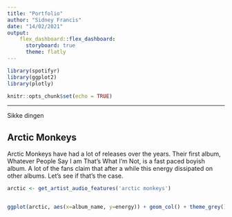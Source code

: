 ```yaml
---
title: "Portfolio"
author: "Sidney Francis"
date: "14/02/2021"
output: 
    flex_dashboard::flex_dashboard:
      storyboard: true
      theme: flatly 
---
```


```r
library(spotifyr)
library(ggplot2)
library(plotly)
```


```r
knitr::opts_chunk$set(echo = TRUE)
```

***
Sikke dingen

## Arctic Monkeys

Arctic Monkeys have had a lot of releases over the years. Their first album, Whatever People Say I am That's What I'm Not, is a fast paced boyish album. A lot of the fans claim that after a while this energy dissipated on other albums. Let's see if that's the case.


```r
arctic <- get_artist_audio_features('arctic monkeys')


ggplot(arctic, aes(x=album_name, y=energy)) + geom_col() + theme_grey() + ggtitle("Energy of Arctic Monkey's Albums")
```


